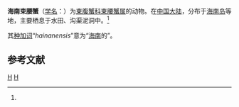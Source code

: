 {{Speciesbox
| genus = Somanniathelphusa
| species = hainanensis
| authority = Dai et Xing, 1994<ref name='id12077'>{{cite web| url =http://www.bioinfo.cn/db05/BjdwSpecies.php?action=view&id=12077| title =海南束腰蟹| work =《中国动物物种编目数据库》| publisher =中国科学院微生物研究所| author =中国科学院动物研究所| accessdate =2009-04-28| deadurl =yes| archiveurl =https://web.archive.org/web/20160305084002/http://www.bioinfo.cn/db05/BjdwSpecies.php?action=view&id=12077| archivedate =2016-03-05}}</ref>
}}

'''海南束腰蟹'''（[[学名|学名]]：{{lang|la|''Somanniathelphusa hainanensis''}}）为[[束腹蟹科|束腹蟹科]][[束腰蟹属|束腰蟹属]]的动物。在[[中国大陆|中国大陆]]，分布于[[海南岛|海南岛]]等地，主要栖息于水田、沟渠泥洞中。<ref name='id12077'/>

其[[种加词|种加词]]“''hainanensis''”意为“[[海南|海南]]的”。

== 参考文献 ==
{{reflist}}

{{Taxonbar|from=Q14365260}}

[[Category:束腰蟹属|H]]
[[Category:1994年描述的动物|H]]


{{螃蟹小作品}}